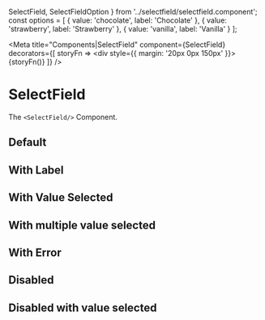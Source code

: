   SelectField,
  SelectFieldOption
} from '../selectfield/selectfield.component';
const options = [
  { value: 'chocolate', label: 'Chocolate' },
  { value: 'strawberry', label: 'Strawberry' },
  { value: 'vanilla', label: 'Vanilla' }
];

<Meta
  title="Components|SelectField"
  component={SelectField}
  decorators={[
    storyFn => <div style={{ margin: '20px 0px 150px' }}>{storyFn()}</div>
  ]}
/>

# SelectField

The `<SelectField/>` Component.

<Props of={SelectField} />

## Default

<Preview>
  <Story name="Default">
    <SelectField
      name="defaultField"
      label=""
      placeholder="Placeholder"
      currentValue={undefined}
      options={options}
    />
  </Story>
</Preview>

## With Label

<Preview>
  <Story name="With Label">
    <SelectField
      name="selectFieldLabel"
      label="With Label"
      placeholder="Placeholder"
      currentValue={undefined}
      options={options}
    />
  </Story>
</Preview>

## With Value Selected

<Preview>
  <Story name="With Value Selected">
    <SelectField
      name="selectFieldWithValue"
      label="This one has value selected"
      placeholder="Placeholder"
      currentValue={options[0]}
      options={options}
    />
  </Story>
</Preview>

## With multiple value selected

<Preview>
  <Story name="With multiple value selected">
    <SelectField
      name="selectFieldWithValue"
      label="This one has value multiple selected"
      placeholder="Placeholder"
      currentValue={options}
      options={options}
      multi
    />
  </Story>
</Preview>

## With Error

<Preview>
  <Story name="With Error">
    <SelectField
      name="selectFieldWithError"
      label="This one has value selected"
      placeholder="Placeholder"
      currentValue={undefined}
      touched={true}
      error={'This is a sample error message'}
      options={options}
    />
  </Story>
</Preview>

## Disabled

<Preview>
  <Story name="Disabled">
    <SelectField
      name="selectFieldDisabled"
      label="This field is disabled"
      placeholder="Placeholder"
      currentValue={undefined}
      options={options}
      disabled
    />
  </Story>
</Preview>

## Disabled with value selected

<Preview>
  <Story name="Disabled with value selected">
    <SelectField
      name="selectFieldDisabledWithValue"
      label="This one has value selected"
      placeholder="Placeholder"
      currentValue={options[0]}
      options={options}
      disabled
    />
  </Story>
</Preview>

